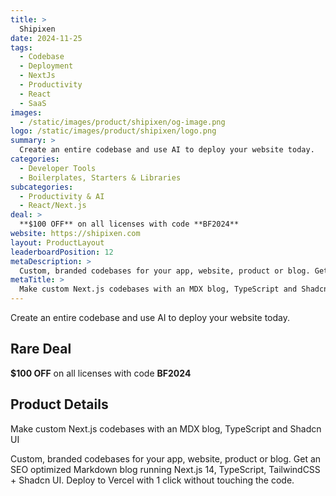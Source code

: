 ```yaml
---
title: >
  Shipixen
date: 2024-11-25
tags:
  - Codebase
  - Deployment
  - NextJs
  - Productivity
  - React
  - SaaS
images:
  - /static/images/product/shipixen/og-image.png
logo: /static/images/product/shipixen/logo.png
summary: >
  Create an entire codebase and use AI to deploy your website today.
categories:
  - Developer Tools
  - Boilerplates, Starters & Libraries
subcategories:
  - Productivity & AI
  - React/Next.js
deal: >
  **$100 OFF** on all licenses with code **BF2024**
website: https://shipixen.com
layout: ProductLayout
leaderboardPosition: 12
metaDescription: >
  Custom, branded codebases for your app, website, product or blog. Get an SEO optimized Markdown blog running Next.js 14, TypeScript, TailwindCSS + Shadcn UI. Deploy to Vercel with 1 click without touching the code.
metaTitle: >
  Make custom Next.js codebases with an MDX blog, TypeScript and Shadcn UI
---
```

Create an entire codebase and use AI to deploy your website today.

## Rare Deal

**$100 OFF** on all licenses with code **BF2024**

## Product Details

Make custom Next.js codebases with an MDX blog, TypeScript and Shadcn UI

Custom, branded codebases for your app, website, product or blog. Get an SEO optimized Markdown blog running Next.js 14, TypeScript, TailwindCSS + Shadcn UI. Deploy to Vercel with 1 click without touching the code.
